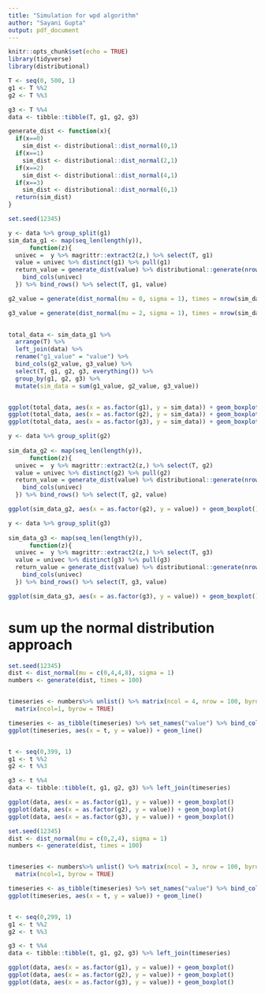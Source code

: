 ```yaml
---
title: "Simulation for wpd algorithm"
author: "Sayani Gupta"
output: pdf_document
---
```


```r
knitr::opts_chunk$set(echo = TRUE)
library(tidyverse)
library(distributional)
```

```r
T <- seq(0, 500, 1)
g1 <- T %%2
g2 <- T %%3

g3 <- T %%4
data <- tibble::tibble(T, g1, g2, g3)

generate_dist <- function(x){
  if(x==0) 
    sim_dist <- distributional::dist_normal(0,1)
  if(x==1)
    sim_dist <- distributional::dist_normal(2,1)
  if(x==2)
    sim_dist <- distributional::dist_normal(4,1)
  if(x==3)
    sim_dist <- distributional::dist_normal(6,1)
  return(sim_dist)
}

set.seed(12345)

y <- data %>% group_split(g1)
sim_data_g1 <- map(seq_len(length(y)), 
      function(z){
  univec =  y %>% magrittr::extract2(z,) %>% select(T, g1)
  value = univec %>% distinct(g1) %>% pull(g1)
  return_value = generate_dist(value) %>% distributional::generate(nrow(univec)) %>% unlist() %>% as_tibble() %>% set_names("value") %>% 
    bind_cols(univec)
  }) %>% bind_rows() %>% select(T, g1, value)

g2_value = generate(dist_normal(mu = 0, sigma = 1), times = nrow(sim_data_g1)) %>% unlist() %>% as_tibble() %>% set_names("g2_value")

g3_value = generate(dist_normal(mu = 2, sigma = 1), times = nrow(sim_data_g1)) %>% unlist() %>% as_tibble() %>% set_names("g3_value")
                    

total_data <- sim_data_g1 %>% 
  arrange(T) %>% 
  left_join(data) %>% 
  rename("g1_value" = "value") %>% 
  bind_cols(g2_value, g3_value) %>% 
  select(T, g1, g2, g3, everything()) %>% 
  group_by(g1, g2, g3) %>% 
  mutate(sim_data = sum(g1_value, g2_value, g3_value))


ggplot(total_data, aes(x = as.factor(g1), y = sim_data)) + geom_boxplot()
ggplot(total_data, aes(x = as.factor(g2), y = sim_data)) + geom_boxplot()
ggplot(total_data, aes(x = as.factor(g3), y = sim_data)) + geom_boxplot()

```


```r
y <- data %>% group_split(g2)
  
sim_data_g2 <- map(seq_len(length(y)), 
      function(z){
  univec =  y %>% magrittr::extract2(z,) %>% select(T, g2)
  value = univec %>% distinct(g2) %>% pull(g2)
  return_value = generate_dist(value) %>% distributional::generate(nrow(univec)) %>% unlist() %>% as_tibble() %>% set_names("value") %>% 
    bind_cols(univec)
  }) %>% bind_rows() %>% select(T, g2, value)

ggplot(sim_data_g2, aes(x = as.factor(g2), y = value)) + geom_boxplot()
```


```r
y <- data %>% group_split(g3)
  
sim_data_g3 <- map(seq_len(length(y)), 
      function(z){
  univec =  y %>% magrittr::extract2(z,) %>% select(T, g3)
  value = univec %>% distinct(g3) %>% pull(g3)
  return_value = generate_dist(value) %>% distributional::generate(nrow(univec)) %>% unlist() %>% as_tibble() %>% set_names("value") %>% 
    bind_cols(univec)
  }) %>% bind_rows() %>% select(T, g3, value)

ggplot(sim_data_g3, aes(x = as.factor(g3), y = value)) + geom_boxplot()
```
# sum up the normal distribution approach

```r
set.seed(12345)
dist <- dist_normal(mu = c(0,4,4,8), sigma = 1)
numbers <- generate(dist, times = 100)


timeseries <- numbers%>% unlist() %>% matrix(ncol = 4, nrow = 100, byrow = FALSE) %>% t() %>% 
  matrix(ncol=1, byrow = TRUE)

timeseries <- as_tibble(timeseries) %>% set_names("value") %>% bind_cols(t = seq(0, 399, 1))
ggplot(timeseries, aes(x = t, y = value)) + geom_line()


t <- seq(0,399, 1)
g1 <- t %%2
g2 <- t %%3

g3 <- t %%4
data <- tibble::tibble(t, g1, g2, g3) %>% left_join(timeseries)

ggplot(data, aes(x = as.factor(g1), y = value)) + geom_boxplot()
ggplot(data, aes(x = as.factor(g2), y = value)) + geom_boxplot()
ggplot(data, aes(x = as.factor(g3), y = value)) + geom_boxplot()

```

```r
set.seed(12345)
dist <- dist_normal(mu = c(0,2,4), sigma = 1)
numbers <- generate(dist, times = 100)


timeseries <- numbers%>% unlist() %>% matrix(ncol = 3, nrow = 100, byrow = FALSE) %>% t() %>% 
  matrix(ncol=1, byrow = TRUE)

timeseries <- as_tibble(timeseries) %>% set_names("value") %>% bind_cols(t = seq(0, 299, 1))
ggplot(timeseries, aes(x = t, y = value)) + geom_line()


t <- seq(0,299, 1)
g1 <- t %%2
g2 <- t %%3

g3 <- t %%4
data <- tibble::tibble(t, g1, g2, g3) %>% left_join(timeseries)

ggplot(data, aes(x = as.factor(g1), y = value)) + geom_boxplot()
ggplot(data, aes(x = as.factor(g2), y = value)) + geom_boxplot()
ggplot(data, aes(x = as.factor(g3), y = value)) + geom_boxplot()
```

